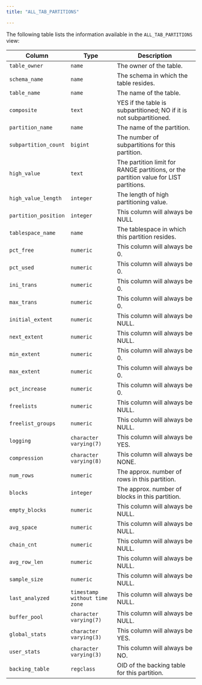 ```yaml
---
title: "ALL_TAB_PARTITIONS"

---
```


<div id="all_tab_partitions" class="registered_link"></div>

The following table lists the information available in the `ALL_TAB_PARTITIONS` view:

| Column               | Type                          | Description                                                                          |
| -------------------- | ----------------------------- | ------------------------------------------------------------------------------------ |
| `table_owner`        | `name`                        | The owner of the table.                                                              |
| `schema_name`        | `name`                        | The schema in which the table resides.                                               |
| `table_name`         | `name`                        | The name of the table.                                                               |
| `composite`          | `text`                        | YES if the table is subpartitioned; NO if it is not subpartitioned.                  |
| `partition_name`     | `name`                        | The name of the partition.                                                           |
| `subpartition_count` | `bigint`                      | The number of subpartitions for this partition.                                      |
| `high_value`         | `text`                        | The partition limit for RANGE partitions, or the partition value for LIST partitions.|
| `high_value_length`  | `integer`                     | The length of high partitioning value.                                               |
| `partition_position` | `integer`                     | This column will always be NULL                                                      |
| `tablespace_name`    | `name`                        | The tablespace in which this partition resides.                                      |
| `pct_free`           | `numeric`                     | This column will always be 0.                                                        |
| `pct_used`           | `numeric`                     | This column will always be 0.                                                        |
| `ini_trans`          | `numeric`                     | This column will always be 0.                                                        |
| `max_trans`          | `numeric`                     | This column will always be 0.                                                        |
| `initial_extent`     | `numeric`                     | This column will always be NULL.                                                     |
| `next_extent`        | `numeric`                     | This column will always be NULL.                                                     |
| `min_extent`         | `numeric`                     | This column will always be 0.                                                        |
| `max_extent`         | `numeric`                     | This column will always be 0.                                                        |
| `pct_increase`       | `numeric`                     | This column will always be 0.                                                        |
| `freelists`          | `numeric`                     | This column will always be NULL.                                                     |
| `freelist_groups`    | `numeric`                     | This column will always be NULL.                                                     |
| `logging`            | `character varying(7)`        | This column will always be YES.                                                      |
| `compression`        | `character varying(8)`        | This column will always be NONE.                                                     |
| `num_rows`           | `numeric`                     | The approx. number of rows in this partition.                                        |
| `blocks`             | `integer`                     | The approx. number of blocks in this partition.                                      |
| `empty_blocks`       | `numeric`                     | This column will always be NULL.                                                     |
| `avg_space`          | `numeric`                     | This column will always be NULL.                                                     |
| `chain_cnt`          | `numeric`                     | This column will always be NULL.                                                     |
| `avg_row_len`        | `numeric`                     | This column will always be NULL.                                                     |
| `sample_size`        | `numeric`                     | This column will always be NULL.                                                     |
| `last_analyzed`      | `timestamp without time zone` | This column will always be NULL.                                                     |
| `buffer_pool`        | `character varying(7)`        | This column will always be NULL.                                                     |
| `global_stats`       | `character varying(3)`        | This column will always be YES.                                                      |
| `user_stats`         | `character varying(3)`        | This column will always be NO.                                                       |
| `backing_table`      | `regclass`                    | OID of the backing table for this partition.                                         |
